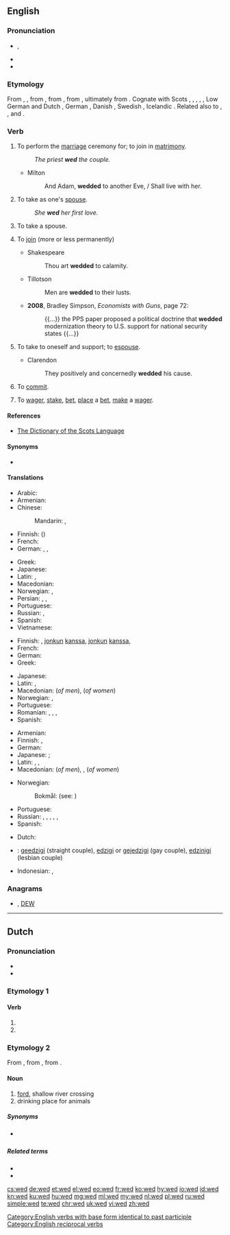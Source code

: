 {{also|Wed|wed.|we'd|Wed.}}
==English==

===Pronunciation===
* {{enPR|wĕdʹ}}, {{IPA|/ˈwɛd/|lang=en}}
* {{audio|en-us-wed.ogg|Audio (US)|lang=en}}
* {{rhymes|ɛd|lang=en}}

===Etymology===
{{PIE root|en|wedʰ}}
From {{inh|en|enm|wedden}}, {{m|enm|weddien}}, from {{inh|en|ang|weddian||to pledge; wed}}, from {{inh|en|gem-pro|*wadjōną||to pledge}}, from {{m|gem-pro|*wadją}}, ultimately from {{der|en|ine-pro|*wedʰ-||to pledge}}. Cognate with Scots {{m|sco|wed}}, {{m|sco|wod}}, {{m|sco|wad||to wed}}, {{cog|stq|wädje||to bet, wager}}, {{cog|fy|wedzje||to bet, wager}}, Low German and Dutch {{m|nl|wedden||to bet}}, German {{m|de|wetten||to bet}}, Danish {{m|da|vædde||to bet}}, Swedish {{m|sv|vädja||to appeal}}, Icelandic {{m|is|veðja||to bet}}. Related also to {{l|en|gage}}, {{l|en|engage}}, and {{l|en|wage}}.

===Verb===
{{en-verb|weds|wedding|wed|past2=wedded}}

# {{lb|en|transitive}} To perform the [[marriage]] ceremony for; to join in [[matrimony]].
#: ''The priest '''wed''' the couple.''
#* Milton
#*: And Adam, '''wedded''' to another Eve, / Shall live with her.
# {{lb|en|transitive}} To take as one's [[spouse]].
#: ''She '''wed''' her first love.''
# {{lb|en|intransitive}} To take a spouse.
# {{lb|en|figuratively|transitive}} To [[join]] (more or less permanently)
#* Shakespeare
#*: Thou art '''wedded''' to calamity.
#* Tillotson
#*: Men are '''wedded''' to their lusts.
#* '''2008''', Bradley Simpson, ''Economists with Guns'', page 72:
#*: {{...}} the PPS paper proposed a political doctrine that '''wedded''' modernization theory to U.S. support for national security states {{...}}
# {{lb|en|figurative|intransitive}} To take to oneself and support; to [[espouse]].
#* Clarendon
#*: They positively and concernedly '''wedded''' his cause.
# {{lb|en|obsolete|rare}} To [[commit]].
# {{lb|en|Northern England|Scotland}} To [[wager]], [[stake]], [[bet]], [[place]] a [[bet]], [[make]] a [[wager]].
#: {{ux|en|I'd '''wed''' my head on that.}}

====References====
* [http://www.dsl.ac.uk/entry/dost/wed_v The Dictionary of the Scots Language]

====Synonyms====
* {{l|en|marry}}

====Translations====
{{trans-top|to join in matrimony}}
* Arabic: {{t|ar|تَزَوَّجَ}}
* Armenian: {{t+|hy|ամուսնացնել}}
* Chinese:
*: Mandarin: {{t+|cmn|結婚|sc=Hani}}, {{t+|cmn|结婚|tr=jiéhūn|sc=Hani}}
* Finnish: {{t+|fi|vihkiä}} ({{t+|fi|avioliitto|alt=avioliittoon}})
* French: {{t+|fr|marier}}
* German: {{t+|de|trauen}}, {{t|de|verheiraten}}, {{t+|de|vermählen}}
{{trans-mid}}
* Greek: {{t+|el|παντρεύω}}
* Japanese: {{t+|ja|結婚|alt=結婚する|tr=けっこんする, kekkon suru}}
* Latin: {{t|la|maritō}}, {{t|la|nūbō}}
* Macedonian: {{t|mk|венчава|tr=vénčava}}
* Norwegian: {{t+|no|vie}}, {{t|no|ektevie}} {{qualifier|formally; somewhat dated}}
* Persian: {{t+|fa|پیوند|tr=peyvand}}, {{t+|fa|ازدواج|tr=ezdevâj}}, {{t+|fa|زناشويي|tr=zanâšōei}}
* Portuguese: {{t+|pt|casar}}
* Russian: {{t+|ru|жени́ться}}, {{t+|ru|пожени́ться}}
* Spanish: {{t+|es|casar}}
* Vietnamese: {{t+|vi|cưới}}
{{trans-bottom}}

{{trans-top|transitive: to take as one's spouse}}
* Finnish: {{t+|fi|naida}}, {{t+|fi|avioitua}} [[jonkun]] [[kanssa]], {{t+|fi|mennä naimisiin}} [[jonkun]] [[kanssa]], {{t+|fi|ottaa}} {{t+|fi|puoliso|alt=puolisokseen}}
* French: {{t+|fr|épouser}}
* German: {{t+|de|heiraten}}
* Greek: {{t+|el|παντρεύομαι}}
{{trans-mid}}
* Japanese: {{t+|ja|結婚|alt=結婚する|tr=けっこんする, kekkon suru}}
* Latin: {{t|la|maritō}}, {{t|la|nūbō}}
* Macedonian: {{t|mk|жени|tr=žéni}} (''of men''), {{t|mk|мажи|tr=máži}} (''of women'')
* Norwegian: {{t+|no|ekte}}, {{t|no|gifte seg med}}
* Portuguese: {{t|pt|[[casar]] [[com]]}}
* Romanian: {{t+|ro|căsători}}, {{t+|ro|însura}}, {{t+|ro|mărita}}, {{t+|ro|cununa}}
* Spanish: {{t+|es|casar}}
{{trans-bottom}}

{{trans-top|intransitive: to take a spouse}}
* Armenian: {{t+|hy|ամուսնանալ}}
* Finnish: {{t+|fi|avioitua}}, {{t+|fi|mennä naimisiin}}
* German: {{t+|de|heiraten}}
* Japanese: {{t+|ja|結婚|alt=結婚する|tr=けっこんする, kekkon suru}}; {{qualifier|male's action}} {{t|ja|娶る|tr=めとる, metoru}}
* Latin: {{t|la|nūbō}}, {{t|la|maritō}},
* Macedonian: {{t|mk|се венчава|tr=se vénčava}} (''of men''), {{t|mk|се мажи|tr=se máži}}, {{t|mk|се жени|tr=se žéni}} (''of women'')
{{trans-mid}}
* Norwegian:
*: Bokmål: {{t+|nb|gifte seg}} (see: {{l|nb|gifte}} {{l|nb|seg}})
* Portuguese: {{t+|pt|casar}}
* Russian: {{t+|ru|жени́ться}} {{qualifier|+ [[на]] + prepositional case, of a man or reflexive}}, {{t|ru|выходи́ть за́муж|pf}}, {{t+|ru|вы́йти за́муж|pf}}, {{qualifier|+ [[за]] + accusative case, of a woman}}, {{qualifier|outdated}} {{t|ru|брать в жёны}}, {{t|ru|взять в жёны}} {{qualifier|transitive, of a man}}
* Spanish: {{t+|es|casar}} {{qualifier|pronominal}}
{{trans-bottom}}

{{checktrans-top}}
* Dutch: {{t+check|nl|trouwen}}
* {{ttbc|eo}}: [[geedzigi]] (straight couple), [[edzigi]] or [[gejedzigi]] (gay couple), [[edzinigi]] (lesbian couple)
* Indonesian: {{t+check|id|nikah|alt=menikahi}}, {{t+check|id|nikah|alt=menikah}}
{{trans-bottom}}

===Anagrams===
* {{l|en|dew}} , [[DEW#English|DEW]]

[[Category:English verbs with base form identical to past participle]]
[[Category:English reciprocal verbs]]

----

==Dutch==

===Pronunciation===
* {{audio|Nl-wed.ogg|Audio|lang=nl}}
* {{rhymes|ɛt|lang=nl}}

===Etymology 1===

====Verb====
{{nl-verb-form}}

# {{nl-verb form of|p=1|n=sg|t=pres|m=ind|wedden}}
# {{nl-verb form of|m=imp|wedden}}

===Etymology 2===
From {{inh|nl|dum|wedde}}, from {{inh|nl|odt|*weddi}}, from {{inh|nl|gem-pro|*wadją}}.

====Noun====
{{nl-noun|n|-en|wedje}}

# [[ford]], shallow river crossing
# drinking place for animals

=====Synonyms=====
* {{sense|ford}} {{l|nl|voorde}}

=====Related terms=====
* {{l|nl|wad}}
* {{l|nl|waden}}

[[cs:wed]]
[[de:wed]]
[[et:wed]]
[[el:wed]]
[[eo:wed]]
[[fr:wed]]
[[ko:wed]]
[[hy:wed]]
[[io:wed]]
[[id:wed]]
[[kn:wed]]
[[ku:wed]]
[[hu:wed]]
[[mg:wed]]
[[ml:wed]]
[[my:wed]]
[[nl:wed]]
[[pl:wed]]
[[ru:wed]]
[[simple:wed]]
[[te:wed]]
[[chr:wed]]
[[uk:wed]]
[[vi:wed]]
[[zh:wed]]